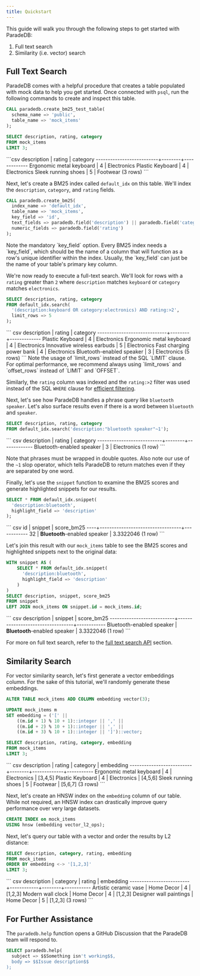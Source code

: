 ```yaml
---
title: Quickstart
---
```


This guide will walk you through the following steps to get started with ParadeDB:

1. Full text search
2. Similarity (i.e. vector) search

## Full Text Search

ParadeDB comes with a helpful procedure that creates a table populated with mock data to help
you get started. Once connected with `psql`, run the following commands to create and inspect
this table.

```sql
CALL paradedb.create_bm25_test_table(
  schema_name => 'public',
  table_name => 'mock_items'
);

SELECT description, rating, category
FROM mock_items
LIMIT 3;
```

<Accordion title="Expected Response">
```csv
       description        | rating |  category
--------------------------+--------+-------------
 Ergonomic metal keyboard |      4 | Electronics
 Plastic Keyboard         |      4 | Electronics
 Sleek running shoes      |      5 | Footwear
(3 rows)
```
</Accordion>

Next, let's create a BM25 index called `default_idx` on this table. We'll index the
`description`, `category`, and `rating` fields.

```sql
CALL paradedb.create_bm25(
  index_name => 'default_idx',
  table_name => 'mock_items',
  key_field => 'id',
  text_fields => paradedb.field('description') || paradedb.field('category'),
  numeric_fields => paradedb.field('rating')
);
```

<Note>
Note the mandatory `key_field` option. Every BM25 index needs a `key_field`, which should
be the name of a column that will function as a row's unique identifier within the index. Usually, the `key_field`
can just be the name of your table's primary key column.
</Note>

We're now ready to execute a full-text search. We'll look for rows with a `rating` greater than `2` where `description` matches `keyboard`
or `category` matches `electronics`.

```sql
SELECT description, rating, category
FROM default_idx.search(
  '(description:keyboard OR category:electronics) AND rating:>2',
  limit_rows => 5
);
```

<Accordion title="Expected Response">
``` csv
         description         | rating |  category
-----------------------------+--------+-------------
 Plastic Keyboard            |      4 | Electronics
 Ergonomic metal keyboard    |      4 | Electronics
 Innovative wireless earbuds |      5 | Electronics
 Fast charging power bank    |      4 | Electronics
 Bluetooth-enabled speaker   |      3 | Electronics
(5 rows)
```
</Accordion>

<Note>
Note the usage of `limit_rows` instead of the SQL `LIMIT` clause. For optimal performance, we recommend always using
`limit_rows` and `offset_rows` instead of `LIMIT` and `OFFSET`.

Similarly, the `rating` column was indexed and the `rating:>2` filter was used instead of the SQL `WHERE` clause
for [efficient filtering](/api-reference/full-text/filtering).
</Note>

Next, let's see how ParadeDB handles a phrase query like `bluetooth speaker`. Let's also surface results even
if there is a word between `bluetooth` and `speaker`.

```sql
SELECT description, rating, category
FROM default_idx.search('description:"bluetooth speaker"~1');
```

<Accordion title="Expected Response">
``` csv
        description        | rating |  category
---------------------------+--------+-------------
 Bluetooth-enabled speaker |      3 | Electronics
(1 row)
```
</Accordion>

Note that phrases must be wrapped in double quotes. Also note our use of the `~1` slop operator,
which tells ParadeDB to return matches even if they are separated by one word.

Finally, let's use the `snippet` function to examine the BM25 scores and generate
highlighted snippets for our results.

```sql
SELECT * FROM default_idx.snippet(
  'description:bluetooth',
  highlight_field => 'description'
);
```

<Accordion title="Expected Response">
``` csv
 id |             snippet              | score_bm25
----+----------------------------------+------------
 32 | <b>Bluetooth</b>-enabled speaker |  3.3322046
(1 row)
```
</Accordion>

Let's join this result with our `mock_items` table to see the BM25 scores and highlighted snippets
next to the original data:

```sql
WITH snippet AS (
    SELECT * FROM default_idx.snippet(
      'description:bluetooth',
      highlight_field => 'description'
    )
)
SELECT description, snippet, score_bm25
FROM snippet
LEFT JOIN mock_items ON snippet.id = mock_items.id;
```

<Accordion title="Expected Response">
``` csv
        description        |             snippet              | score_bm25
---------------------------+----------------------------------+------------
 Bluetooth-enabled speaker | <b>Bluetooth</b>-enabled speaker |  3.3322046
(1 row)
```
</Accordion>

For more on full text search, refer to the [full text search API](/api-reference/full-text/overview) section.

## Similarity Search

For vector similarity search, let's first generate a vector embeddings column. For the sake of this tutorial, we'll
randomly generate these embeddings.

```sql
ALTER TABLE mock_items ADD COLUMN embedding vector(3);

UPDATE mock_items m
SET embedding = ('[' ||
    ((m.id + 1) % 10 + 1)::integer || ',' ||
    ((m.id + 2) % 10 + 1)::integer || ',' ||
    ((m.id + 3) % 10 + 1)::integer || ']')::vector;

SELECT description, rating, category, embedding
FROM mock_items
LIMIT 3;
```

<Accordion title="Expected Response">
``` csv
       description        | rating |  category   | embedding
--------------------------+--------+-------------+-----------
 Ergonomic metal keyboard |      4 | Electronics | [3,4,5]
 Plastic Keyboard         |      4 | Electronics | [4,5,6]
 Sleek running shoes      |      5 | Footwear    | [5,6,7]
(3 rows)
```
</Accordion>

Next, let's create an HNSW index on the `embedding` column of our table.
While not required, an HNSW index can drastically improve query performance over very large datasets.

```sql
CREATE INDEX on mock_items
USING hnsw (embedding vector_l2_ops);
```

Next, let's query our table with a vector and order the results by L2 distance:

```sql
SELECT description, category, rating, embedding
FROM mock_items
ORDER BY embedding <-> '[1,2,3]'
LIMIT 3;
```

<Accordion title="Expected Response">
``` csv
       description       |  category  | rating | embedding
-------------------------+------------+--------+-----------
 Artistic ceramic vase   | Home Decor |      4 | [1,2,3]
 Modern wall clock       | Home Decor |      4 | [1,2,3]
 Designer wall paintings | Home Decor |      5 | [1,2,3]
(3 rows)
```
</Accordion>

## For Further Assistance

The `paradedb.help` function opens a GitHub Discussion that the ParadeDB team will respond to.

```sql
SELECT paradedb.help(
  subject => $$Something isn't working$$,
  body => $$Issue description$$
);
```
